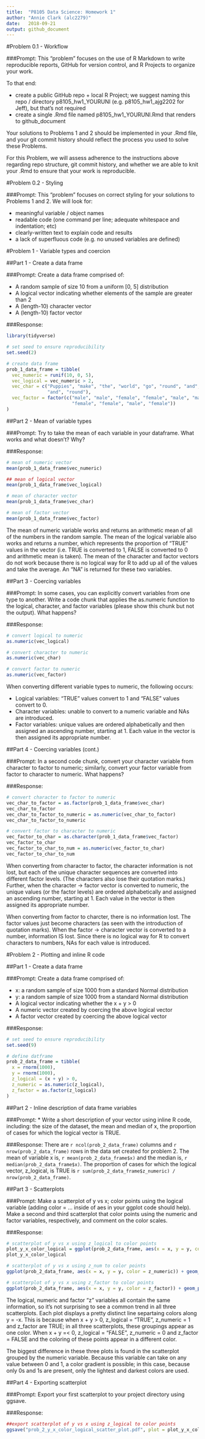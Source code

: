 ```yaml
---
title:  "P8105 Data Science: Homework 1"
author: "Annie Clark (alc2279)"
date:   2018-09-21
output: github_document 
---
```


#Problem 0.1 - Workflow

###Prompt:
This "problem" focuses on the use of R Markdown to write reproducible reports,
GitHub for version control, and R Projects to organize your work.

To that end:

* create a public GitHub repo + local R Project; we suggest naming this 
repo / directory p8105_hw1_YOURUNI (e.g.  p8105_hw1_ajg2202 for Jeff), but that's
not required
* create a single .Rmd file named p8105_hw1_YOURUNI.Rmd that renders to 
github_document

Your solutions to Problems 1 and 2 should be implemented in your .Rmd file, and 
your git commit history should reflect the process you used to solve these Problems.

For this Problem, we will assess adherence to the instructions above regarding repo
structure, git commit history, and whether we are able to knit your .Rmd to ensure
that your work is reproducible.

#Problem 0.2 - Styling

###Prompt:
This "problem"  focuses on correct styling for your solutions to Problems 1 and 2.
We will look for:

* meaningful variable / object names
* readable code (one command per line; adequate whitespace and indentation; etc)
* clearly-written text to explain code and results
* a lack of superfluous code (e.g. no unused variables are defined)

#Problem 1 - Variable types and coercion

##Part 1 - Create  a data frame

###Prompt:
Create a data frame comprised of:

* A random sample of size 10 from a uniform [0, 5] distribution
* A logical vector indicating whether elements of the sample are greater than 2
* A (length-10) character vector
* A (length-10) factor vector

###Response:
```r
library(tidyverse)

# set seed to ensure reproducibility
set.seed(2)

# create data frame 
prob_1_data_frame = tibble(
  vec_numeric = runif(10, 0, 5),
  vec_logical = vec_numeric > 2,
  vec_char = c("Puppies", "make", "the", "world", "go", "round", "and", "round", 
               "and", "round"),
  vec_factor = factor(c("male", "male", "female", "female", "male", "male", 
                        "female", "female", "male", "female"))
)
```

##Part 2 - Mean of variable types

###Prompt:
Try to take the mean of each variable in your dataframe. What works and what 
doesn't? Why?

###Response:
```r
# mean of numeric vector
mean(prob_1_data_frame$vec_numeric)

## mean of logical vector
mean(prob_1_data_frame$vec_logical)

# mean of character vector
mean(prob_1_data_frame$vec_char)

# mean of factor vector
mean(prob_1_data_frame$vec_factor)
```

The mean of numeric variable works and returns an arithmetic mean of all of the 
numbers in the random sample. The mean of the logical variable also works and returns 
a number, which represents the proportion of "TRUE" values in the vector (i.e. TRUE is 
converted to 1, FALSE is converted to 0 and arithmetic mean is taken). The mean of the
character and factor vectors do not work because there is no logical way for R to add up 
all of the values and take the average. An "NA" is returned for these two variables.

##Part 3 - Coercing variables

###Prompt:
In some cases, you can explicitly convert variables from one type to another. 
Write a code chunk that applies the as.numeric function to the logical, character,
and factor variables (please show this chunk but not the output). What happens? 

###Response:
```r
# convert logical to numeric
as.numeric(vec_logical) 

# convert character to numeric
as.numeric(vec_char) 

# convert factor to numeric
as.numeric(vec_factor) 
```

When converting different variable types to numeric, the following occurs: 

* Logical variables: "TRUE" values convert to 1 and "FALSE" values convert to 0.
* Character variables: unable to convert to a numeric variable and NAs are introduced.
* Factor variables: unique values are ordered alphabetically and then assigned an ascending number, starting at 1. Each value in the vector is then assigned its appropriate number. 

##Part 4 - Coercing variables (cont.)

###Prompt:
In a second code chunk, convert your character variable from character to factor
to numeric; similarly, convert your factor variable from factor to character to 
numeric. What happens?

###Response:
```r
# convert character to factor to numeric 
vec_char_to_factor = as.factor(prob_1_data_frame$vec_char)
vec_char_to_factor
vec_char_to_factor_to_numeric = as.numeric(vec_char_to_factor)
vec_char_to_factor_to_numeric

# convert factor to character to numeric
vec_factor_to_char = as.character(prob_1_data_frame$vec_factor)
vec_factor_to_char
vec_factor_to_char_to_num = as.numeric(vec_factor_to_char)
vec_factor_to_char_to_num
```

When converting from character to factor, the character information is not lost, but 
each of the unique character sequences are converted into different factor levels. 
(The characters also lose their quotation marks.)
Further, when the character -> factor vector is converted to numeric, the unique values
(or the factor levels) are ordered alphabetically and assigned an ascending number, 
starting at 1. Each value in the vector is then assigned its appropriate number. 

When converting from factor to charcter, there is no information lost. The factor values just become characters (as seen with the introduction of quotation marks). 
When the factor -> character vector is converted to a number, information IS lost. 
Since there is no logical way for R to convert characters to numbers, NAs for each 
value is introduced. 

#Problem 2 - Plotting and inline R code

##Part 1 - Create a data frame

###Prompt:
Create a data frame comprised of:

* x: a random sample of size 1000 from a standard Normal distribution
* y: a random sample of size 1000 from a standard Normal distribution
* A logical vector indicating whether the x + y > 0
* A numeric vector created by coercing the above logical vector
* A factor vector created by coercing the above logical vector

###Response:
```r
# set seed to ensure reproducibility
set.seed(9) 

# define datframe
prob_2_data_frame = tibble(
  x = rnorm(1000),
  y = rnorm(1000),
  z_logical = (x + y) > 0,
  z_numeric = as.numeric(z_logical),
  z_factor = as.factor(z_logical)
)
```

##Part 2 - Inline description of data frame variables

###Prompt:
* Write a short description of your vector using inline R code, including: 
the size of the dataset, the mean and median of x, the proportion of cases 
for which the logical vector is TRUE.

###Response:
There are `r ncol(prob_2_data_frame)` columns and `r nrow(prob_2_data_frame)` rows 
in the data set created for problem 2. The mean of variable x is, `r mean(prob_2_data_frame$x)` and the median is, `r median(prob_2_data_frame$x)`. 
The proportion of cases for which the logical vector, z_logical, is TRUE is
`r sum(prob_2_data_frame$z_numeric) / nrow(prob_2_data_frame)`.

##Part 3 - Scatterplots

###Prompt:
Make a scatterplot of y vs x; color points using the logical variable (adding 
color = ... inside of aes in your ggplot code should help). Make a second and 
third scatterplot that color points using the numeric and factor variables, 
respectively, and comment on the color scales.

###Response:
```r
# scatterplot of y vs x using z_logical to color points
plot_y_x_color_logical = ggplot(prob_2_data_frame, aes(x = x, y = y, color = z_logical)) + geom_point()
plot_y_x_color_logical

# scatterplot of y vs x using z_num to color points
ggplot(prob_2_data_frame, aes(x = x, y = y, color = z_numeric)) + geom_point()

# scatterplot of y vs x using z_factor to color points
ggplot(prob_2_data_frame, aes(x = x, y = y, color = z_factor)) + geom_point()

```

The logical, numeric and factor "z" variables all contain the same information, so it's
not surprising to see a common trend in all three scatterplots. Each plot displays a pretty distinct line separtaing colors along y = -x. This is because when x + y > 0,
z_logical = "TRUE", z_numeric = 1 and z_factor are TRUE; in all three scatterplots, these groupings appear as one color. When x + y =< 0, z_logical = "FALSE", z_numeric = 
0 and z_factor = FALSE and the coloring of these points appear in a different color. 

The biggest difference in these three plots is found in the scatterplot grouped by the 
numeric variable. Because this variable can take on any value between 0 and 1, a color
gradient is possible; in this case, because only 0s and 1s are present, only the 
lightest and darkest colors are used. 


##Part 4 - Exporting scatterplot

###Prompt:
Export your first scatterplot to your project directory using ggsave.

###Response:
```r
##export scatterplot of y vs x using z_logical to color points
ggsave("prob_2_y_x_color_logical_scatter_plot.pdf", plot = plot_y_x_color_logical, height = 4, width = 6)
```

